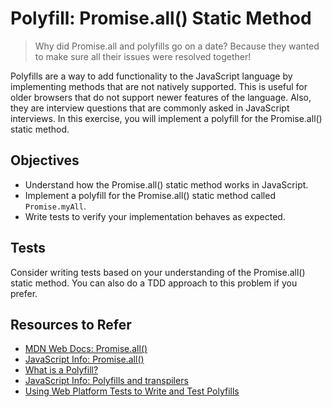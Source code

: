 # Polyfill: Promise.all() Static Method

> Why did Promise.all and polyfills go on a date? Because they wanted to make sure all their issues were resolved together!

Polyfills are a way to add functionality to the JavaScript language by implementing methods that are not natively supported. This is useful for older browsers that do not support newer features of the language. Also, they are interview questions that are commonly asked in JavaScript interviews. In this exercise, you will implement a polyfill for the Promise.all() static method. 

## Objectives

- Understand how the Promise.all() static method works in JavaScript.
- Implement a polyfill for the Promise.all() static method called `Promise.myAll`.
- Write tests to verify your implementation behaves as expected.

## Tests

Consider writing tests based on your understanding of the Promise.all() static method. You can also do a TDD approach to this problem if you prefer.

## Resources to Refer

- [MDN Web Docs: Promise.all()](https://developer.mozilla.org/en-US/docs/Web/JavaScript/Reference/Global_Objects/Promise/all)
- [JavaScript Info: Promise.all()](https://javascript.info/promise-api#promise-all)
- [What is a Polyfill?](https://remysharp.com/2010/10/08/what-is-a-polyfill)
- [JavaScript Info: Polyfills and transpilers](https://javascript.info/polyfills)
- [Using Web Platform Tests to Write and Test Polyfills](https://www.oddbird.net/2023/05/01/web-platform-tests-polyfills/)
